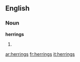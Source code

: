 ==English==

===Noun===
'''herrings'''

# {{plural of|herring}}

[[ar:herrings]]
[[fr:herrings]]
[[it:herrings]]